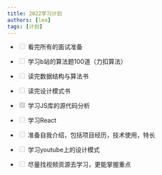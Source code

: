 ```yaml
---
title: 2022学习计划
authors: [leo]
tags: [计划]
---
```


- <input type="checkbox" disabled /> 看完所有的面试准备

- <input type="checkbox" disabled /> 学习b站的算法题100道（力扣算法）

- <input type="checkbox" disabled /> 读完数据结构与算法书

- <input type="checkbox" disabled /> 读完设计模式书

- <input type="checkbox" disabled checked /> 学习JS库的源代码分析

- <input type="checkbox" disabled /> 学习React

- <input type="checkbox" disabled /> 准备自我介绍，包括项目经历，技术使用，特长

- <input type="checkbox" disabled /> 学习youtube上的设计模式

- <input type="checkbox" disabled /> 尽量找视频资源去学习，更能掌握重点
